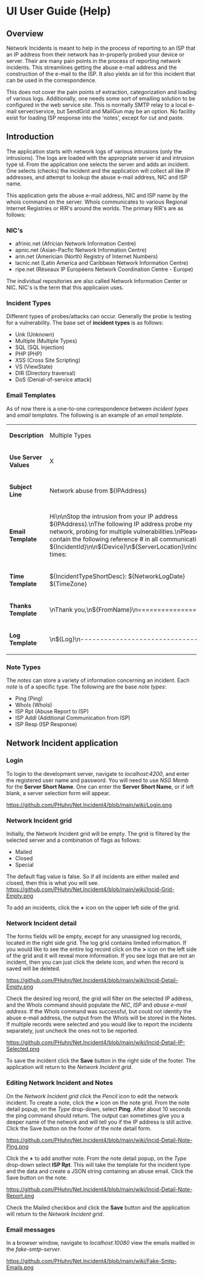 = UI User Guide (Help) =
== Overview ==
Network Incidents is meant to help in the process of reporting to an ISP that an IP address from their network has in-properly probed your device or server. Their are many pain points in the process of reporting network incidents. This streamlines getting the abuse e-mail address and the construction of the e-mail to the ISP. It also yields an id for this incident that can be used in the correspondence.

This does not cover the pain points of extraction, categorization and loading of various logs. Additionally, one needs some sort of emailing solution to be configured in the web service site. This is normally SMTP relay to a local e-mail server/service, but SendGrid and MailGun may be an option. No facility exist for loading ISP response into the 'notes', except for cut and paste.

== Introduction ==
The application starts with network logs of various intrusions (only the intrusions). The logs are loaded with the appropriate server id and intrusion type id. From the application one selects the server and adds an incident. One selects (checks) the incident and the application will collect all like IP addresses, and attempt to lookup the abuse e-mail address, NIC and ISP name.

This application gets the abuse e-mail address, NIC and ISP name by the whois command on the server. Whois communicates to various Regional Internet Registries or RIR's around the worlds. The primary RIR's are as follows:

=== NIC's ===
* afrinic.net	(Africian Network Information Centre)
* apnic.net	(Asian-Pacfic Network Information Centre)
* arin.net	(Americian (North) Registry of Internet Numbers)
* lacnic.net	(Latin America and Caribbean Network Information Centre)
* ripe.net	(Réseaux IP Européens Network Coordination Centre - Europe)

The individual repositories are also called Network Information Center or NIC. NIC's is the term that this applicaion uses.

=== Incident Types ===
Different types of probes/attacks can occur.  Generally the probe is testing for a vulnerability.  The base set of '''incident types''' is as follows: 
* Unk (Unknown)
* Multiple (Multiple Types)
* SQL (SQL Injection)
* PHP (PHP)
* XSS (Cross Site Scripting)
* VS (ViewState)
* DIR (Directory traversal)
* DoS (Denial-of-service attack)

=== Email Templates ===
As of now there is a one-to-one correspondence between ''incident types'' and ''email templates''.  The following is an example of an ''email template''.
{|
|'''Description'''
|Multiple Types
|-
|'''Use Server Values'''
|X
|-
|'''Subject Line'''
|Network abuse from ${IPAddress}
|-
|'''Email Template'''
|Hi\n\nStop the intrusion from your IP address ${IPAddress}.\nThe following IP address probe my network, probing for multiple vulnerabilities.\nPlease contain the following reference # in all communications: ${IncidentId}\n\n${Device}\n${ServerLocation}\nIncident times: 
|-
|'''Time Template'''
|${IncidentTypeShortDesc}: ${NetworkLogDate} ${TimeZone} 
|-
|'''Thanks Template'''
|\nThank you,\n${FromName}\n================ 
|-
|'''Log Template'''
|\n${Log}\n-------------------------------- 
|}

=== Note Types ===
The ''notes'' can store a variety of information concerning an incident.  Each ''note'' is of a specific type.  The following are the base ''note types'':
* Ping (Ping)
* WhoIs (WhoIs)
* ISP Rpt (Abuse Report to ISP)
* ISP Addl (Additional Communication from ISP)
* ISP Resp (ISP Response)

== Network Incident application ==
=== Login ===
To login to the development server, navigate to ''localhost:4200'', and enter the registered user name and password.    You will need to use ''NSG Memb'' for the '''Server Short Name'''.  One can enter the '''Server Short Name''', or if left blank, a server selection form will appear.

[[https://github.com/PHuhn/Net.Incident4/blob/main/wiki/Login.png]]

=== Network Incident grid ===
Initially, the Network Incident grid will be empty.  The grid is filtered by the selected server and a combination of flags as follows:
* Mailed
* Closed
* Special
The default flag value is false.  So if all incidents are either mailed and closed, then this is what you will see.
[[https://github.com/PHuhn/Net.Incident4/blob/main/wiki/Incid-Grid-Empty.png]]

To add an incidents, click the '''+''' icon on the upper left side of the grid.

=== Network Incident detail ===
The forms fields will be empty, except for any unassigned log records, located in the right side grid.  The log grid contains limited information.  If you would like to see the entire log record click on the '''>''' icon on the left side of the grid and it will reveal more information.  If you see logs that are not an incident, then you can just click the delete icon, and when the record is saved will be deleted.

[[https://github.com/PHuhn/Net.Incident4/blob/main/wiki/Incid-Detail-Empty.png]]

Check the desired log record, the grid will filter on the selected IP address, and the WhoIs command should populate the ''NIC'', ''ISP'' and ''abuse e-mail address''.  If the WhoIs command was successful, but could not identity the abuse e-mail address, the output from the WhoIs will be stored in the Notes.  If multiple records were selected and you would like to report the incidents separately, just uncheck the ones not to be reported.

[[https://github.com/PHuhn/Net.Incident4/blob/main/wiki/Incid-Detail-IP-Selected.png]]

To save the incident click the '''Save''' button in the right side of the footer.  The application will return to the ''Network Incident grid''.


=== Editing Network Incident and Notes ===
On the ''Network Incident grid'' click the ''Pencil'' icon to edit the network incident.
To create a note, click the '''+''' icon on the note grid.
From the note detail popup, on the ''Type'' drop-down, select '''Ping'''.
After about 10 seconds the ping command should return.
The output can sometimes give you a deeper name of the network and will tell you if the IP address is still active.
Click the Save button on the footer of the note detail form.

[[https://github.com/PHuhn/Net.Incident4/blob/main/wiki/Incid-Detail-Note-Ping.png]]

Click the '''+''' to add another note.
From the note detail popup, on the ''Type'' drop-down select '''ISP Rpt'''.
This will take the template for the incident type and the data and create a JSON string containing an abuse email.
Click the Save button on the note.

[[https://github.com/PHuhn/Net.Incident4/blob/main/wiki/Incid-Detail-Note-Report.png]]

Check the Mailed checkbox and click the '''Save''' button and the application will return to the ''Network Incident grid''.

=== Email messages ===
In a browser window, navigate to ''localhost:10080'' view the emails mailled in the ''fake-smtp-server''.

[[https://github.com/PHuhn/Net.Incident4/blob/main/wiki/Fake-Smtp-Emails.png]]
